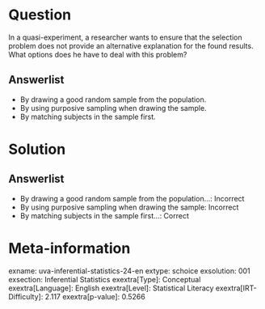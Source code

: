 Question
========

In a quasi-experiment, a researcher wants to ensure that the selection problem does not provide an alternative explanation for the found results. What options does he have to deal with this problem?

Answerlist
----------

* By drawing a good random sample from the population.
* By using purposive sampling when drawing the sample.
* By matching subjects in the sample first.

Solution
========

Answerlist
----------

* By drawing a good random sample from the population...: Incorrect
* By using purposive sampling when drawing the sample: Incorrect
* By matching subjects in the sample first...: Correct

Meta-information
================
exname: uva-inferential-statistics-24-en
extype: schoice
exsolution: 001
exsection: Inferential Statistics
exextra[Type]: Conceptual
exextra[Language]: English
exextra[Level]: Statistical Literacy
exextra[IRT-Difficulty]: 2.117
exextra[p-value]: 0.5266
